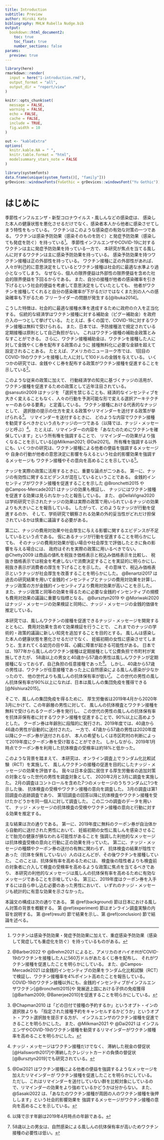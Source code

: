 ```yaml
---
title: Introduction
subtitle: Preview
author: Hiroki Kato
bibliography: MHLW Rubella Nudge.bib
output:
  bookdown::html_document2:
    toc: true
    toc_float: true
    number_sections: false
params:
  preview: true
---
```


```r
library(here)
rmarkdown::render(
  input = here("1-introduction.rmd"),
  output_format = "all",
  output_dir = "report/view"
)
```

```r
knitr::opts_chunk$set(
  message = FALSE,
  warning = FALSE,
  echo = FALSE,
  cache = FALSE,
  include = TRUE,
  fig.width = 10
)

out <- "kableExtra"
options(
  knitr.kable.NA = " ",
  knitr.table.format = "html",
  modelsummary_stars_note = FALSE
)

library(systemfonts)
data.frame(unique(system_fonts()[, "family"]))
grDevices::windowsFonts(YuGothic = grDevices::windowsFont("Yu Gothic"))
```

# はじめに {#intro}

季節性インフルエンザ・新型コロナウイルス・風しんなどの感染症は、
感染した本人の健康状態を悪化させるだけでなく、感染者本人から他者に感染させてしまう特性をもっている。
ワクチンはこのような感染症の有効な対策の一つである。
ワクチンは感染予防効果（感染そのものを防ぐ）と発症予防効果（感染しても発症を防ぐ）を持っている[^3ef]。
季節性インフルエンザやCOVID-19に対するワクチンは主に発症予防効果を持っている一方で、
本研究が焦点を当てる風しんに対するワクチンは主に感染予防効果を持っている。
感染予防効果を持つワクチン接種は正の外部性を持っている。
ワクチン接種に正の外部性があれば、
人々が利己的に意思決定をしているとワクチン接種は社会的に最適な水準より過小となってしまう。
なぜなら、個人の限界便益は外部性の限界便益を含めた社会的限界便益を下回るからである。
また、自分の接種が他者の感染確率を引き下げるという社会的便益を考慮して意思決定をしていたとしても、
他者がワクチンを接種してくれると自分の感染確率が下がるだけではなくまた別の人への感染確率も下がるため
フリーライダーの問題が発生する[@Ibuka2014]。

[^3ef]: ワクチンは感染予防効果・発症予防効果に加えて、重症感染予防効果（感染して発症しても重症化を防ぐ）を持っているものがある。

こうした特徴は、社会的に最適な接種水準を達成するために政府の介入を正当化する。
伝統的な経済学はワクチン接種に対する補助金（ピグー補助金）を政府介入の一つとして挙げている。
たとえば、多くの国で、COVID-19に対するワクチン接種は無料で受けられる。
また、日本では、予防接種法で規定されている定期接種は原則として自己負担がない。
これはワクチン接種の補助金政策とみなすことができる。
さらに、ワクチン接種補助金は、ワクチンを接種した人に対して金銭やくじ券を配布する政策のように
接種無料化に必要な金額を超えて設定されることある。
たとえば、アメリカのニューヨーク市では、
1回目のCOVID-19のワクチンを接種した人に対して100ドルの金銭を与えている。
いくつかの研究では、金銭やくじ券を配布する政策がワクチン接種を促進することを示している[^review1]。

[^review1]: @Barber2022 や @Brehm2021 によると、アメリカのオハイオ州がCOVID-19のワクチンを接種した人に560万ドルがあたるくじ券を配布し、
それがワクチン接種を促進したことを明らかにしている。
また、@Campos-Mercade2021 は金銭的インセンティブの効果をランダム化比較試験（RCT）で検証し、ワクチン接種率を4%ポイント高めたことを報告している。
COVID-19のワクチン接種以外にも、金銭的インセンティブがインフルエンザワクチン[@Bronchetti2015]や
発展途上国における子供の免疫獲得[@Barham2009; @Banerjee2010]を促進することを明らかにしている。

<!---
しかしながら、次の二つの理由で、
金銭的インセンティブはワクチン接種に対して負の効果をもたらす可能性もある。
第一に、ワクチン接種は他者の感染リスクを抑えるという点で利他的な行動であり、
利他的な行動に対する金銭的インセンティブの導入はその行動を抑制することを示した研究がいくつかある[@Deci1971; @Johannesson2008; @Meier2009]。
第二に、金銭的インセンティブの導入がワクチン接種の身体リスクが高いというシグナルとなってしまうからである。
こうした問題はCOVID-19などの新興感染症に対する新開発のワクチンで生じうる。
--->

このような従来の政策に加えて、
行動経済学の知見に基づくナッジの活用が、ワクチン接種を促進するための政策として近年注目されている。
@sansutin2009 はナッジを
「選択を禁じることも、経済的なインセンティブを大きく変えることもなく、人々の行動を予測可能な形で変える選択アーキテクチャーのあらゆる要素」
と定義している。
ワクチン接種における代表的なナッジとして、
選択肢の提示の仕方を変える政策やリマインダーを送付する政策が挙げられる[^review2]。
リマインダーを送付するときに、
どのような内容でワクチン接種を勧奨するべきかという点もナッジの一つである（以降では、ナッジ・メッセージと呼ぶ）[^review3]。
たとえば、リマインダーの内容を「あなたのためにワクチンを確保しています」という所有権を強調することで、
リマインダーの効果がより強くなることを示している[@Milkman2021; @Dai2021]。
所有権を強調する以外にも、いくつかの研究は、ワクチン接種による他者の便益を強調するメッセージや
自身の行動が他者の意思決定に影響を与えるという社会的影響効果を強調するメッセージも
ワクチン接種やその意向を高めることを示している[^review4]。

[^review2]: @Chapman2010 は「どの日付で接種の予約するか」というオプト・インの選択肢よりも
「指定された接種予約をキャンセルするかどうか」というオプト・アウト選択肢を提示する方が、
インフルエンザのワクチン接種を促進できることを明らかにした。
また、@Milkman2021 や @Dai2021 は
インフルエンザやCOVID-19のワクチン接種を勧奨するリマインダーがワクチン接種率を高めることを明らかにした。

[^review3]: ナッジ・メッセージはワクチン接種だけでなく、
滞納した税金の督促状[@Hallsworth2017]や滞納したクレジットカードの負債の督促状[@Bursztyn2019]でも研究されている。

[^review4]: @Dai2021 はワクチン接種による他者の便益を強調するようなメッセージを加えたリマインダーが
ワクチン接種を促進したことを明らかにしている。
ただし、これはリマインダーを送付していない群を比較対象にしているので、リマインダーの効果をより強めているかどうかは分からない。
また、@Sasaki2022 は、「あなたのワクチン接種が周囲の人のワクチン接種を後押しします」という社会的影響効果を
強調するメッセージがワクチン接種の意向を高めることを示している。

ナッジを実際の政策に活用するときに、重要な論点が二つある。
第一に、ナッジの有効性に関するエビデンスが混在しているということである。
金銭的インセンティブがワクチン接種を促進することを示した
@Bronchetti2015 や @Campos-Mercade2021 はナッジの効果も検証し、
ナッジにはワクチン接種を促進する効果は見られなかったと報告している。
また、 @DellaVigna2020 は学術研究で示されたナッジの効果は実際の政策で用いられているナッジの効果よりも大きいことを報告している。
したがって、どのようなナッジが行動を促進するのか、
そして、学術研究で観察される効果の外的妥当性がどれだけ担保されているかは慎重に議論する必要がある。

第二に、ナッジの費用対効果や社会厚生に与える影響に関するエビデンスが不足しているという点である。
仮にあるナッジが行動を促進することを明らかにしても、
そのナッジの費用対効果が低い場合や社会厚生で評価したときに負の影響を与える場合には、
政府はそれを実際の政策に用いるべきでない。
@Chetty2009 は商品の値札を税抜き価格表示と税込み価格表示を比較し、
税抜き価格表示では税金を考慮しないで消費決定することを実証的に明らかにし、
税抜き表示が消費者の厚生を下げることを示した。
その意味で、税込み価格表示というナッジが社会厚生を改善することを明らかにした。
@Benartzi2017 は過去の研究結果を用いて金銭的インセンティブとナッジの費用対効果を計算し、
ナッジ政策の方が金銭的インセンティブより費用対効果が高いことを示した。
また、ナッジ政策と同等の効果を得るために必要な金銭的インセンティブの規模も費用対効果の議論に重要な指標となる。
@Bursztyn2019 や @Moriwaki2020 はナッジ・メッセージの効果検証と同時に、ナッジ・メッセージの金銭的価値を推定している。

<!---
[^welfare]: @Kroft2009 は社会厚生を市場の社会的余剰と定義している。
--->

本研究では、風しんワクチンの接種を促進できるナッジ・メッセージを開発するとともに、
費用対効果を含めて効果検証を行うことで、
これまでのナッジの学術的・政策的議論に新しい知見を追加することを目的とする。
風しんは感染した本人の健康状態を悪化させるだけでなく、
妊娠初期の女性に感染させてしまうと、生まれてくる幼児の目や耳、心臓に障害が起きる可能性がある。
日本では、1977年から風しんのワクチン接種は定期接種として公費負担で市町村が実施してきたが、
58歳以上の男女と40歳から57歳の男性は風しんワクチンが定期接種になっておらず、自己負担の任意接種であった[^asof]。
しかし、40歳から57歳の男性は、ワクチンが任意接種であった上に自然感染による風しん感染が少なかったので、
他の世代よりも風しんの抗体保有率が低い[^over58]。
この世代の男性の風しん抗体保有率が90%以上になれば、日本は風しんの集団免疫を獲得できる[@Nishiura2015]。

そこで、風しんの集団免疫を得るために、
厚生労働省は2019年4月から2020年3月にかけて、この年齢層の男性に対して、
風しんの抗体検査とワクチン接種を無料で受けられるクーポン券を発行し、
この世代の男性の風しんの抗体保有率を抗体非保有者に対するワクチン接種を促進することで、90%以上に高めようとした。
クーポン券は年齢別に段階的に発行され、2019年度では、40歳から46歳の男性が自動的に送付された。
一方で、47歳から57歳の男性は2020年度以降にクーポン券が送付されるが、
本人の希望もしくは市区町村の判断によって2019年度にクーポン券を受け取ることができた。
しかしながら、2019年1月時点でクーポン券を利用した抗体検査の受検率は約18%と低かった。

[^asof]: 以降で示す年齢は2019年4月時点の年齢である。

[^over58]: 58歳以上の男女は、自然感染による風しんの抗体保有率が高いためワクチン接種の必要性は低い。

このような背景を踏まえて、
本研究は、オンライン調査上でランダム化比較試験（RCT）を実施して、
風しんワクチンの接種の促進を目的にしたナッジ・メッセージの効果を評価する。
我々は日本全国に居住する厚生労働省の追加対策の対象となった世代の男性を調査対象として、
2020年2月と3月に調査を実施した。
2月の調査はコントロールを含めた7つのメッセージのうちランダムに1つを示した後、
抗体検査の受検やワクチン接種の意向を調査した。
3月の調査は第1回調査の追跡調査であり、
第1回調査の回答以降に抗体検査やワクチン接種を受けたかどうかを同一個人に対して調査した。
この二つの調査のデータを用いて、
ナッジ・メッセージの抗体検査の受検やワクチン接種の意向と行動に対する効果を推定する。

主な結果は次の通りである。
第一に、2019年度に無料のクーポン券が自治体から自動的に送付された男性において、
妊娠初期の女性に風しんを感染させることで胎児の健康が損なわれる可能性があることを
強調した利他的なメッセージは抗体検査受検の意向と行動に正の効果を持っていた。
第二に、ナッジ・メッセージの種類やクーポン券の送付の有無に関わらず、
抗体検査の結果が陰性であった（抗体を保有していない）人のほとんどが、その後ワクチンを接種していた。
このことは、抗体保有率を高めるためには、
検査後の陰性者よりも検査前の対象者に介入して検査の受検率を高めるような政策に焦点を当てるべきであり、
本研究の利他的なメッセージは風しんの抗体保有率を高めるために有効なメッセージであることを示唆している。
第三に、2019年度はクーポン券を入手するには自ら申し込む必要のあった男性において、
いずれのナッジ・メッセージも統計的に有意な効果を示さなかった。

本論文の構成は次の通りである。
第 \@ref(background) 節は日本における風しん対策の背景を概観する。
第 \@ref(experiment) 節はオンライン調査実験の内容を説明する。
第 \@ref(result) 節で結果を示し、第 \@ref(conclusion) 節で結論を述べる。